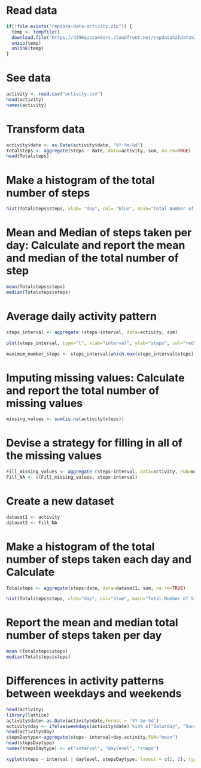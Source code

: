 
# Read data

```r
if(!file.exists("repdata-data-activity.zip")) {
  temp <- tempfile()
  download.file("https://d396qusza40orc.cloudfront.net/repdata%2Fdata%2Factivity.zip",temp)
  unzip(temp)
  unlink(temp)
}
```

# See data

```r
activity <- read.csv("activity.csv")
head(activity)
names(activity)
```

# Transform data

```r
activity$date <- as.Date(activity$date, "%Y-%m-%d")
Totalsteps <- aggregate(steps ~ date, data=activity, sum, na.rm=TRUE)
head(Totalsteps)
```

# Make a histogram of the total number of steps

```r
hist(Totalsteps$steps, xlab= "day", col= "blue", main="Total Number of Steps by Day") 
```

# Mean and Median of steps taken per day: Calculate and report the mean and median of the total number of step

```r
mean(Totalsteps$steps)
median(Totalsteps$steps)
```

# Average daily activity pattern

```r
steps_interval <- aggregate (steps~interval, data=activity, sum) 
```

```r
plot(steps_interval, type="l", xlab="interval", ylab="steps", col="red", main="Average Daily Activity Pattern")
```

```r
maximum_number_steps <- steps_interval[which.max(steps_interval$steps),1]
```

# Imputing missing values: Calculate and report the total number of missing values

```r
missing_values <- sum(is.na(activity$steps))
```

# Devise a strategy for filling in all of the missing values


```r
Fill_missing_values <- aggregate (steps~interval, data=activity, FUN=mean)
Fill_NA <- c(Fill_missing_values, steps~interval)
```

# Create a new dataset 

```r
dataset1 <- activity
dataset2 <- Fill_NA
```


# Make a histogram of the total number of steps taken each day and Calculate 

```r
Totalsteps <- aggregate(steps~date, data=dataset1, sum, na.rm=TRUE)
```

```r
hist(Totalsteps$steps, xlab="day", col="blue", main="Total Number of Steps")
```


# Report the mean and median total number of steps taken per day

```r
mean (Totalsteps$steps)
median(Totalsteps$steps)
```


# Differences in activity patterns between weekdays and weekends

```r
head(activity)
library(lattice)
activity$date<-as.Date(activity$date,format = '%Y-%m-%d')
activity$day <- ifelse(weekdays(activity$date) %in% c("Saturday", "Sunday"),'weekend','weekday')
head(activity$day)
stepsDaytype<-aggregate(steps~ interval+day,activity,FUN="mean")
head(stepsDaytype)
names(stepsDaytype) <- c("interval", "daylevel", "steps")
```


```r
xyplot(steps ~ interval | daylevel, stepsDaytype, layout = c(1, 2), type = "l", col="red", xlab="interval", ylab="steps", main="Activity Patterns between Weekdays and Weekend")
```
